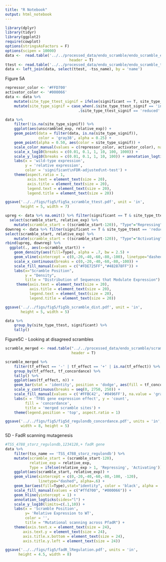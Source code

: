 ```yaml
---
title: "R Notebook"
output: html_notebook
---
```


```r
library(dplyr)
library(tidyr)
library(ggplot2)
require(cowplot)
options(stringsAsFactors = F)
options(scipen = 10000)
data <-  read.table('../../processed_data/endo_scramble/endo_scramble_expression_formatted_std.txt', 
                             header = T)
ttest <- read.table('../../processed_data/endo_scramble/endo_scramble_ttests.txt', header = T)
data <- left_join(data, select(ttest, -tss_name), by = 'name')
```

Figure 5A
```r
repressor_color <- '#FFD700'
activator_color <- '#000066'
data <- data %>% 
    mutate(site_type_ttest_signif = ifelse(significant == T, site_type_ttest, NA)) %>% 
    mutate(site_type_signif = case_when(.$site_type_ttest_signif == 'increased' ~ 'repressing',
                                 .$site_type_ttest_signif == 'reduced' ~ 'activating'))

data %>% 
    filter(!is.na(site_type_signif)) %>% 
    ggplot(aes(unscrambled_exp, relative_exp)) + 
    geom_point(data = filter(data, is.na(site_type_signif)), 
               color = 'gray38', alpha = 0.25) +
    geom_point(alpha = 0.50, aes(color = site_type_signif)) +
    scale_color_manual(values = c(repressor_color, activator_color), na.value = 'gray65') +
    scale_x_log10(breaks = c(0.01, 0.1, 1, 10, 100, 1000)) + 
    scale_y_log10(breaks = c(0.01, 0.1, 1, 10, 100)) + annotation_logticks() +
    labs(x = 'wild-type expression',
         y = 'relative expression',
         color = 'significant\nFDR-adjusted\nt-test') +
    theme(aspect.ratio = 1,
          axis.text = element_text(size = 20),
          axis.title = element_text(size = 20),
          legend.text = element_text(size = 20),
          legend.title = element_text(size = 20))

ggsave('../../figs/fig5/fig5a_scramble_ttest.pdf', unit = 'in', 
       height = 5, width = 7)
```

```r
upreg <- data %>% na.omit() %>% filter(significant == T & site_type_ttest == 'increased') %>%
  select(scramble_start, relative_exp) %>%
    mutate(scramble_start = ((scramble_start-120)), "Type"="Repressing")
downreg <- data %>% filter(significant == T & site_type_ttest == 'reduced') %>% 
select(scramble_start, relative_exp) %>%
    mutate(scramble_start = ((scramble_start-120)), "Type"="Activating")
rbind(upreg, downreg) %>%
  ggplot(., aes(x=scramble_start)) +
    geom_density(aes(fill=Type), alpha = .7, bw = 2.5) +
    geom_vline(xintercept = c(0,-20,-40,-60,-80,-100), linetype="dashed", alpha=.6) +
    scale_x_continuous(breaks = c(0,-20,-40,-60,-80,-100)) +
    scale_fill_manual(values = c("#FDE725FF","#482878FF")) +
    labs(x="Scramble Position",
         y = "Density", 
         title = "Distribution of Sequences that Modulate Expression") +
     theme(axis.text = element_text(size = 20),
           axis.title = element_text(size = 20),
           legend.text = element_text(size = 20),
           legend.title = element_text(size = 20))

ggsave('../../figs/fig5/fig5b_scramble_dist.pdf', unit = 'in', 
       height = 5, width = 5)
```

```r
data %>% 
    group_by(site_type_ttest, significant) %>% 
    tally()
```

Figure5C - Looking at disagreed scrambles

```r
scramble_merged <- read.table("../../processed_data/endo_scramble/scramble_merged_sites.txt", 
                              header = T)

scramble_merged %>% 
    filter(tf_effect == '-' | tf_effect == '+' | is.na(tf_effect)) %>%
    group_by(tf_effect, tf_concordance) %>% 
    tally() %>% 
    ggplot(aes(tf_effect, n)) +
    geom_bar(stat = 'identity', position = 'dodge', aes(fill = tf_concordance)) +
    scale_y_continuous(breaks = seq(0, 2750, 250)) +
    scale_fill_manual(values = c('#FFBC42', '#0496FF'), na.value = 'gray38') +
    labs(x = 'TFBS gene expression effect', y = 'count', 
         fill = 'concordance',
         title = 'merged scramble sites') +
    theme(legend.position = 'top', aspect.ratio = 1)

ggsave('../../figs/fig5/fig5d_regulondb_concordance.pdf', units = 'in',
       width = 8, height = 5)
```

5D - FadR scanning mutagenesis

```r
#TSS_4788_storz_regulondb,1234128,+ fadR gene
data %>% 
    filter(tss_name == 'TSS_4788_storz_regulondb') %>%
    mutate(scramble_start = (scramble_start-120),
           relative_exp = relative_exp,
           Type = ifelse(relative_exp > 1, 'Repressing', 'Activating')) %>% 
    ggplot(aes(scramble_start, relative_exp)) +
    geom_vline(xintercept = c(0,-20,-40,-60,-80,-100, -120),
               linetype="dashed", alpha=.6) +
    geom_bar(aes(fill=Type),stat="identity", color = 'black', alpha = .8) +
    scale_fill_manual(values = c("#ffd700", "#000066")) +
    geom_hline(yintercept = 1) +
    annotation_logticks(sides="l") +
    scale_y_log10(limits=c(.1,10)) +
    labs(x = 'Scramble Position',
         y= 'Relative Expression to WT',
         color = '',
         title = "Mutational scanning across PfadR") +
    theme(axis.text.x = element_text(size = 24), 
        axis.text.y = element_text(size = 24),
        axis.title.x.bottom = element_text(size = 24),
        axis.title.y.left = element_text(size = 24))

ggsave('../../figs/fig5/fadR_lRegulation.pdf', units = 'in',
      height = 4.5, width = 8)
```